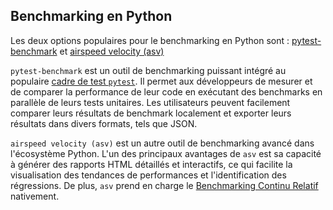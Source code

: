 ## Benchmarking en Python

Les deux options populaires pour le benchmarking en Python sont :
[pytest-benchmark](https://pytest-benchmark.readthedocs.io)
et
[airspeed velocity (asv)](https://github.com/airspeed-velocity/asv)

`pytest-benchmark` est un outil de benchmarking puissant
intégré au populaire [cadre de test `pytest`](https://docs.pytest.org/en/stable/).
Il permet aux développeurs de mesurer et de comparer la performance de leur code en exécutant des benchmarks en parallèle de leurs tests unitaires.
Les utilisateurs peuvent facilement comparer leurs résultats de benchmark localement
et exporter leurs résultats dans divers formats, tels que JSON.

`airspeed velocity (asv)` est un autre outil de benchmarking avancé dans l'écosystème Python.
L'un des principaux avantages de `asv` est sa capacité à générer des rapports HTML détaillés et interactifs,
ce qui facilite la visualisation des tendances de performances et l'identification des régressions.
De plus, `asv` prend en charge le [Benchmarking Continu Relatif](/fr/docs/how-to/track-benchmarks/#relative-continuous-benchmarking) nativement.